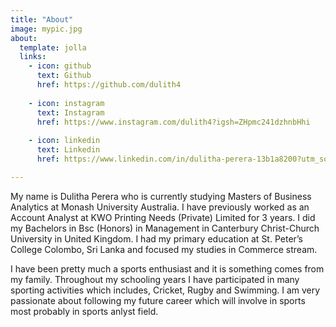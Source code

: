 ```yaml
---
title: "About"
image: mypic.jpg
about:
  template: jolla
  links:
    - icon: github
      text: Github
      href: https://github.com/dulith4
    
    - icon: instagram
      text: Instagram
      href: https://www.instagram.com/dulith4?igsh=ZHpmc241dzhnbHhi
    
    - icon: linkedin
      text: Linkedin
      href: https://www.linkedin.com/in/dulitha-perera-13b1a8200?utm_source=share&utm_campaign=share_via&utm_content=profile&utm_medium=android_app

---
```


My name is Dulitha Perera who is currently studying Masters of Business Analytics at Monash University Australia. I have previously worked as an Account Analyst at KWO Printing Needs (Private) Limited for 3 years. I did my Bachelors in Bsc (Honors) in Management in Canterbury Christ-Church University in United Kingdom. I had my primary education at St. Peter's College Colombo, Sri Lanka and focused my studies in Commerce stream. 

I have been pretty much a sports enthusiast and it is something comes from my family. Throughout my schooling years I have participated in many sporting activities which includes, Cricket, Rugby and Swimming. I am very passionate about following my future career which will involve in sports most probably in sports anlyst field. 
